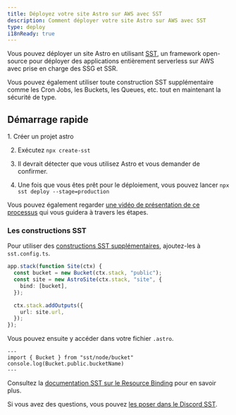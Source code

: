 ```yaml
---
title: Déployez votre site Astro sur AWS avec SST
description: Comment déployer votre site Astro sur AWS avec SST
type: deploy
i18nReady: true
---
```


Vous pouvez déployer un site Astro en utilisant [SST](https://sst.dev), un framework open-source pour déployer des applications entièrement serverless sur AWS avec prise en charge des SSG et SSR.

Vous pouvez également utiliser toute construction SST supplémentaire comme les Cron Jobs, les Buckets, les Queues, etc. tout en maintenant la sécurité de type.

## Démarrage rapide

<Steps>
1. Créer un projet astro

2. Exécutez `npx create-sst`

3. Il devrait détecter que vous utilisez Astro et vous demander de confirmer.

4. Une fois que vous êtes prêt pour le déploiement, vous pouvez lancer `npx sst deploy --stage=production`
</Steps>

Vous pouvez également regarder [une vidéo de présentation de ce processus](https://www.youtube.com/watch?v=AFP3ZHxO7Gg) qui vous guidera à travers les étapes.

### Les constructions SST

Pour utiliser des [constructions SST supplémentaires](https://docs.sst.dev/), ajoutez-les à `sst.config.ts`.

```ts {2} {4} title="sst.config.ts"
app.stack(function Site(ctx) {
  const bucket = new Bucket(ctx.stack, "public");
  const site = new AstroSite(ctx.stack, "site", {
    bind: [bucket],
  });

  ctx.stack.addOutputs({
    url: site.url,
  });
});
```

Vous pouvez ensuite y accéder dans votre fichier `.astro`.

```astro
---
import { Bucket } from "sst/node/bucket"
console.log(Bucket.public.bucketName)
---
```

Consultez la [documentation SST sur le Resource Binding](https://docs.sst.dev/resource-binding) pour en savoir plus.

Si vous avez des questions, vous pouvez [les poser dans le Discord SST](https://discord.gg/sst).
